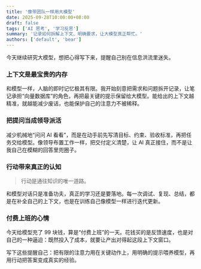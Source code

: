 ```yaml
---
title: '像带团队一样用大模型'
date: 2025-09-28T10:00:00+08:00
draft: false
tags: ['AI 思考', '学习反思']
summary: '记录如何拆解上下文、明确要求，让大模型真正帮忙。'
authors: ['default', 'bear']
---
```


今天继续研究大模型，想把心得写下来，提醒自己别在信息洪流里迷失。

### 上下文是最宝贵的内存

和模型一样，人脑的即时记忆极其有限。我开始刻意把需求和问题拆开记录，让笔记承担“向量数据库”的角色，再把最关键的提示保留给大模型。能给出的上下文越精准，就越能减少废话，也能保护自己的注意力不被稀释。

### 把提问当成领导派活

减少机械地“问问 AI 看看”，而是在动手前先写清目标、约束、验收标准，再把任务交给模型。像领导布置工作一样，把交付定义清楚，让 AI 真正接住，而不是让我自己在模糊的回答里兜圈子。

### 行动带来真正的认知

> 行动是通往知识的唯一道路。

和模型对话只是准备功夫，真正的学习还是要落地。每一次调试、复现、总结，都是在补全自己的上下文，也是在训练自己像模型一样进行迭代更新。

### 付费上班的心情

今天给模型充了 99 块钱，算是“付费上班”的一天。花钱买的是反馈速度，也是对自己的一种逼迫：既然投入了成本，就要让产出对得起这段上下文窗口。

写下这些提醒自己：把有限的注意力用在关键动作上，用明确的提示喂养模型，再用行动把答案变成真实的经验。
